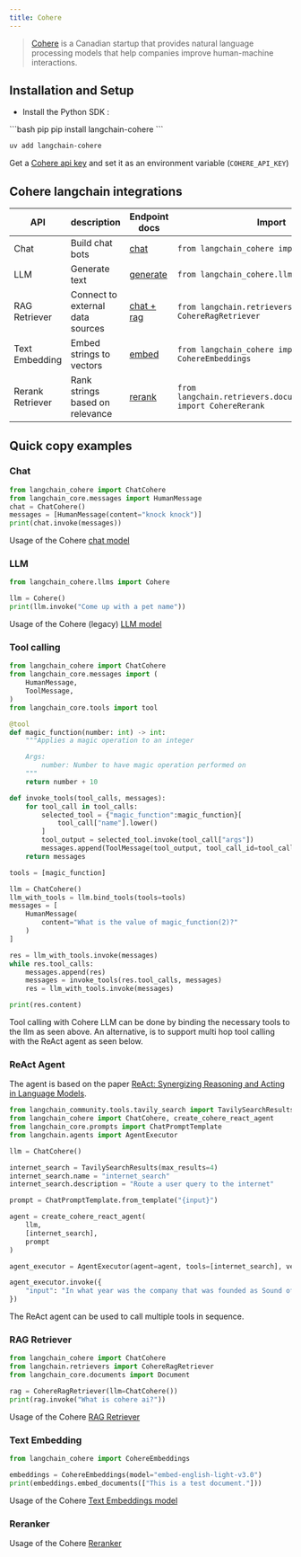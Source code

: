 ```yaml
---
title: Cohere
---
```


>[Cohere](https://cohere.ai/about) is a Canadian startup that provides natural language processing models
> that help companies improve human-machine interactions.

## Installation and Setup
- Install the Python SDK :
<CodeGroup>
```bash pip
pip install langchain-cohere
```

```bash uv
uv add langchain-cohere
```
</CodeGroup>

Get a [Cohere api key](https://dashboard.cohere.ai/) and set it as an environment variable (`COHERE_API_KEY`)

## Cohere langchain integrations

|API|description|Endpoint docs|Import|Example usage|
|---|---|---|---|---|
|Chat|Build chat bots|[chat](https://docs.cohere.com/reference/chat)|`from langchain_cohere import ChatCohere`|[cohere.ipynb](/oss/integrations/chat/cohere)|
|LLM|Generate text|[generate](https://docs.cohere.com/reference/generate)|`from langchain_cohere.llms import Cohere`|[cohere.ipynb](/oss/integrations/llms/cohere)|
|RAG Retriever|Connect to external data sources|[chat + rag](https://docs.cohere.com/reference/chat)|`from langchain.retrievers import CohereRagRetriever`|[cohere.ipynb](/oss/integrations/retrievers/cohere)|
|Text Embedding|Embed strings to vectors|[embed](https://docs.cohere.com/reference/embed)|`from langchain_cohere import CohereEmbeddings`|[cohere.ipynb](/oss/integrations/text_embedding/cohere)|
|Rerank Retriever|Rank strings based on relevance|[rerank](https://docs.cohere.com/reference/rerank)|`from langchain.retrievers.document_compressors import CohereRerank`|[cohere.ipynb](/oss/integrations/retrievers/cohere-reranker)|

## Quick copy examples

### Chat

```python
from langchain_cohere import ChatCohere
from langchain_core.messages import HumanMessage
chat = ChatCohere()
messages = [HumanMessage(content="knock knock")]
print(chat.invoke(messages))
```

Usage of the Cohere [chat model](/oss/integrations/chat/cohere)

### LLM


```python
from langchain_cohere.llms import Cohere

llm = Cohere()
print(llm.invoke("Come up with a pet name"))
```

Usage of the Cohere (legacy) [LLM model](/oss/integrations/llms/cohere)

### Tool calling
```python
from langchain_cohere import ChatCohere
from langchain_core.messages import (
    HumanMessage,
    ToolMessage,
)
from langchain_core.tools import tool

@tool
def magic_function(number: int) -> int:
    """Applies a magic operation to an integer

    Args:
        number: Number to have magic operation performed on
    """
    return number + 10

def invoke_tools(tool_calls, messages):
    for tool_call in tool_calls:
        selected_tool = {"magic_function":magic_function}[
            tool_call["name"].lower()
        ]
        tool_output = selected_tool.invoke(tool_call["args"])
        messages.append(ToolMessage(tool_output, tool_call_id=tool_call["id"]))
    return messages

tools = [magic_function]

llm = ChatCohere()
llm_with_tools = llm.bind_tools(tools=tools)
messages = [
    HumanMessage(
        content="What is the value of magic_function(2)?"
    )
]

res = llm_with_tools.invoke(messages)
while res.tool_calls:
    messages.append(res)
    messages = invoke_tools(res.tool_calls, messages)
    res = llm_with_tools.invoke(messages)

print(res.content)
```
Tool calling with Cohere LLM can be done by binding the necessary tools to the llm as seen above.
An alternative, is to support multi hop tool calling with the ReAct agent as seen below.

### ReAct Agent

The agent is based on the paper
[ReAct: Synergizing Reasoning and Acting in Language Models](https://arxiv.org/abs/2210.03629).

```python
from langchain_community.tools.tavily_search import TavilySearchResults
from langchain_cohere import ChatCohere, create_cohere_react_agent
from langchain_core.prompts import ChatPromptTemplate
from langchain.agents import AgentExecutor

llm = ChatCohere()

internet_search = TavilySearchResults(max_results=4)
internet_search.name = "internet_search"
internet_search.description = "Route a user query to the internet"

prompt = ChatPromptTemplate.from_template("{input}")

agent = create_cohere_react_agent(
    llm,
    [internet_search],
    prompt
)

agent_executor = AgentExecutor(agent=agent, tools=[internet_search], verbose=True)

agent_executor.invoke({
    "input": "In what year was the company that was founded as Sound of Music added to the S&P 500?",
})
```
The ReAct agent can be used to call multiple tools in sequence.

### RAG Retriever

```python
from langchain_cohere import ChatCohere
from langchain.retrievers import CohereRagRetriever
from langchain_core.documents import Document

rag = CohereRagRetriever(llm=ChatCohere())
print(rag.invoke("What is cohere ai?"))
```

Usage of the Cohere [RAG Retriever](/oss/integrations/retrievers/cohere)

### Text Embedding

```python
from langchain_cohere import CohereEmbeddings

embeddings = CohereEmbeddings(model="embed-english-light-v3.0")
print(embeddings.embed_documents(["This is a test document."]))
```

Usage of the Cohere [Text Embeddings model](/oss/integrations/text_embedding/cohere)

### Reranker

Usage of the Cohere [Reranker](/oss/integrations/retrievers/cohere-reranker)

